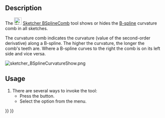 <languages/>

{{Docnav
|[[Sketcher_BSplinePolygon|Toggle B-Spline Control Polygon]]
|[[Sketcher_BSplineKnotMultiplicity|Toggle B-Spline Knot Multiplicity]]
|[[Sketcher_Workbench|Sketcher]]
|IconL=Sketcher_BSplinePolygon.svg
|IconR=Sketcher_BSplineKnotMultiplicity.svg
|IconC=Workbench_Sketcher.svg
}}

{{GuiCommand
|Name=Sketcher BSplineComb
|MenuLocation=Sketch → Visual Helpers → Toggle B-Spline Information Layer → Toggle B-Spline Curvature Comb
|Workbenches=[[Sketcher_Workbench|Sketcher]]
|Version=0.17
|SeeAlso=[[Sketcher_CreateBSpline|Sketcher CreateBSpline]]
}}

==Description==

The [[Image:Sketcher_BSplineComb.svg|24px]] [[Sketcher_BSplineComb|Sketcher BSplineComb]] tool shows or hides the [[B-Splines|B-spline]] curvature comb in all sketches.

The curvature comb indicates the curvature (value of the second-order derivative) along a B-spline. The higher the curvature, the longer the comb's teeth are. Where a B-spline curves to the right the comb is on its left side and vice versa.

[[File:sketcher_BSplineCurvatureShow.png]]
{{Caption|B-spline with a saddle point at its midpoint, the curvature comb is zero there.}}

==Usage==

# There are several ways to invoke the tool:
#* Press the {{Button|[[Image:Sketcher_BSplineComb.svg|16px]] [[Sketcher_BSplineComb|Toggle B-Spline Curvature Comb]]}} button.
#* Select the {{MenuCommand|Sketch → Visual Helpers → Toggle B-Spline Information Layer → [[Image:Sketcher_BSplineComb.svg|16px]] Toggle B-Spline Curvature Comb}} option from the menu.


{{Docnav
|[[Sketcher_BSplinePolygon|Toggle B-Spline Control Polygon]]
|[[Sketcher_BSplineKnotMultiplicity|Toggle B-Spline Knot Multiplicity]]
|[[Sketcher_Workbench|Sketcher]]
|IconL=Sketcher_BSplinePolygon.svg
|IconR=Sketcher_BSplineKnotMultiplicity.svg
|IconC=Workbench_Sketcher.svg
}}

{{Sketcher_Tools_navi{{#translation:}}}}
{{Userdocnavi{{#translation:}}}}